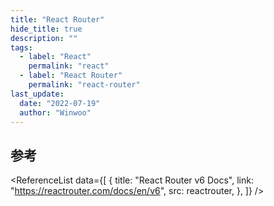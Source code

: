 ```yaml
---
title: "React Router"
hide_title: true
description: ""
tags:
  - label: "React"
    permalink: "react"
  - label: "React Router"
    permalink: "react-router"
last_update:
  date: "2022-07-19"
  author: "Winwoo"
---
```



<FeatureIcon src={reactrouter} title="React Router" />
<LinkList
  data={[
    {
      title: "安装 React Router",
      link: "/docs/react/react-router/installation",
      src: reactrouter,
    },
    {
      title: "路由",
      link: "/docs/react/react-router/routers",
      src: reactrouter,
    },
    {
      title: "组件",
      link: "/docs/react/react-router/components",
      src: reactrouter,
    },
  ]}
/>

## 参考

<ReferenceList
  data={[
    {
      title: "React Router v6 Docs",
      link: "https://reactrouter.com/docs/en/v6",
      src: reactrouter,
    },
  ]}
/>
